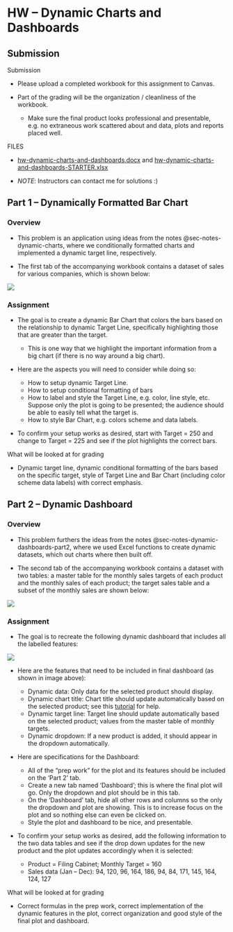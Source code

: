 # HW -- Dynamic Charts and Dashboards {#sec-hw-dynamic-charts-and-dashboards}

## Submission

Submission

-   Please upload a completed workbook for this assignment to Canvas.

-   Part of the grading will be the organization / cleanliness of the workbook.

    -   Make sure the final product looks professional and presentable, e.g. no extraneous work scattered about and data, plots and reports placed well.

FILES

-   [hw-dynamic-charts-and-dashboards.docx](https://github.com/coltongearhart/dana320/blob/main/excel/hw-dynamic-charts-and-dashboards.docx) and [hw-dynamic-charts-and-dashboards-STARTER.xlsx](https://github.com/coltongearhart/dana320/blob/main/excel/hw-dynamic-charts-and-dashboards-STARTER.xlsx)

-   *NOTE*: Instructors can contact me for solutions :)

## Part 1 -- Dynamically Formatted Bar Chart

### Overview

-   This problem is an application using ideas from the notes @sec-notes-dynamic-charts, where we conditionally formatted charts and implemented a dynamic target line, respectively.

-   The first tab of the accompanying workbook contains a dataset of sales for various companies, which is shown below:

![](images/hw1.4-part1-data.png){fig-align="left"}

### Assignment

-   The goal is to create a dynamic Bar Chart that colors the bars based on the relationship to dynamic Target Line, specifically highlighting those that are greater than the target.

    -   This is one way that we highlight the important information from a big chart (if there is no way around a big chart).

-   Here are the aspects you will need to consider while doing so:

    -   How to setup dynamic Target Line.
    -   How to setup conditional formatting of bars
    -   How to label and style the Target Line, e.g. color, line style, etc. Suppose only the plot is going to be presented; the audience should be able to easily tell what the target is.
    -   How to style Bar Chart, e.g. colors scheme and data labels.

-   To confirm your setup works as desired, start with Target = 250 and change to Target = 225 and see if the plot highlights the correct bars.

What will be looked at for grading

-   Dynamic target line, dynamic conditional formatting of the bars based on the specific target, style of Target Line and Bar Chart (including color scheme data labels) with correct emphasis.

## Part 2 -- Dynamic Dashboard

### Overview

-   This problem furthers the ideas from the notes @sec-notes-dynamic-dashboards-part2, where we used Excel functions to create dynamic datasets, which out charts where then built off.

-   The second tab of the accompanying workbook contains a dataset with two tables: a master table for the monthly sales targets of each product and the monthly sales of each product; the target sales table and a subset of the monthly sales are shown below:

![](images/hw1.4-part2-data.png){fig-align="left"}

### Assignment

-   The goal is to recreate the following dynamic dashboard that includes all the labelled features:

![](images/hw1.4-part2-plot.png){fig-align="left"}

-   Here are the features that need to be included in final dashboard (as shown in image above):

    -   Dynamic data: Only data for the selected product should display.
    -   Dynamic chart title: Chart title should update automatically based on the selected product; see this [tutorial](https://trumpexcel.com/dynamic-chart-titles-in-excel/) for help.
    -   Dynamic target line: Target line should update automatically based on the selected product; values from the master table of monthly targets.
    -   Dynamic dropdown: If a new product is added, it should appear in the dropdown automatically.

-   Here are specifications for the Dashboard:

    -   All of the "prep work" for the plot and its features should be included on the 'Part 2' tab.
    -   Create a new tab named 'Dashboard'; this is where the final plot will go. Only the dropdown and plot should be in this tab.
    -   On the 'Dashboard' tab, hide all other rows and columns so the only the dropdown and plot are showing. This is to increase focus on the plot and so nothing else can even be clicked on.
    -   Style the plot and dashboard to be nice, and presentable.

-   To confirm your setup works as desired, add the following information to the two data tables and see if the drop down updates for the new product and the plot updates accordingly when it is selected:

    -   Product = Filing Cabinet; Monthly Target = 160
    -   Sales data (Jan -- Dec): 94, 120, 96, 164, 186, 94, 84, 171, 145, 164, 124, 127

What will be looked at for grading

-   Correct formulas in the prep work, correct implementation of the dynamic features in the plot, correct organization and good style of the final plot and dashboard.
